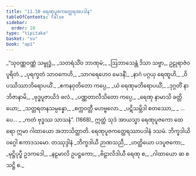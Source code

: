 ```yaml
---
title: "11.10 ရေဏုပူဇကတ္ထေရအပဒါန"
tableOfContents: false
sidebar:
  order: 10
type: "tipitaka"
basket: "su"
book: "ap1"
---
```



<DynamicBreadcrumb />

<Division number="62" book="ap1" e="ch" v="20" p="160">

<Paragraph number="1931" type="verses" book="ap1">
_“သုဝဏ္ဏဝဏ္ဏံ သမ္ဗုဒ္ဓံ,_  
_သတရံသိံဝ ဘာဏုမံ;_  
_ဩဘာသေန္တံ ဒိသာ သဗ္ဗာ,_  
ဥဠုရာဇံဝ ပူရိတံ._  

</Paragraph>

</Division>
<Division number="63" book="ap1" e="ch" v="20" p="160">

<Paragraph number="1932" type="verses" book="ap1">
_ပုရက္ခတံ သာဝကေဟိ,_  
_သာဂရေဟေဝ မေဒနိံ;_  
_နာဂံ ပဂ္ဂယှ ရေဏူဟိ,_  
_ဝိပဿိဿာဘိရောပယိံ._  

</Paragraph>

</Division>
<Division number="64" book="ap1" e="ch" v="20" p="160">

<Paragraph number="1933" type="verses" book="ap1">
_ဧကနဝုတိတော ကပ္ပေ,_  
_ယံ ရေဏုမဘိရောပယိံ;_  
_ဒုဂ္ဂတိံ နာဘိဇာနာမိ,_  
_ဗုဒ္ဓပူဇာယိဒံ ဖလံ._  

</Paragraph>

</Division>
<Division number="65" book="ap1" e="ch" v="20" p="160">

<Paragraph number="1934" type="verses" book="ap1">
_ပဏ္ဏတာလီသိတော ကပ္ပေ,_  
_ရေဏု နာမာသိ ခတ္တိယော;_  
_သတ္တရတနသမ္ပန္နော,_  
_စက္ကဝတ္တီ မဟဗ္ဗလော._  

</Paragraph>

</Division>
<Division number="66" book="ap1" e="ch" v="20" p="160">

<Paragraph number="1935" type="verses" book="ap1">
_ပဋိသမ္ဘိဒါ စတဿော,_  
_ …ပေ… _  
_ကတံ ဗုဒ္ဓဿ သာသနံ”. (1668)_  

</Paragraph>

<Paragraph number="1936" book="ap1">
ဣတ္ထံ သုဒံ အာယသ္မာ ရေဏုပူဇကော ထေရော ဣမာ ဂါထာယော အဘာသိတ္ထာတိ.

</Paragraph>
</Division>

<Paragraph number="1937" type="center" book="ap1">
ရေဏုပူဇကတ္ထေရဿာပဒါနံ ဒသမံ.



</Paragraph>

<Paragraph number="1938" type="center" book="ap1">
ဘိက္ခဒါယိဝဂ္ဂေါ ဧကာဒသမော.



</Paragraph>

<Paragraph number="1939" type="center" book="ap1">
တဿုဒ္ဒါနံ


</Paragraph>

<Paragraph number="1940" type="verses" book="ap1">
_ဘိက္ခဒါယီ ဉာဏသညီ,_  
_ဟတ္ထိယော ပဒပူဇကော;_  
_မုဋ္ဌိပုပ္ဖီ ဥဒကဒေါ,_  
_နဠမာလိ ဥပဋ္ဌကော;_  
_ဗိဠာလိဒါယီ ရေဏု စ,_  
_ဂါထာယော ဆ စ သဋ္ဌိ စ._
</Paragraph>